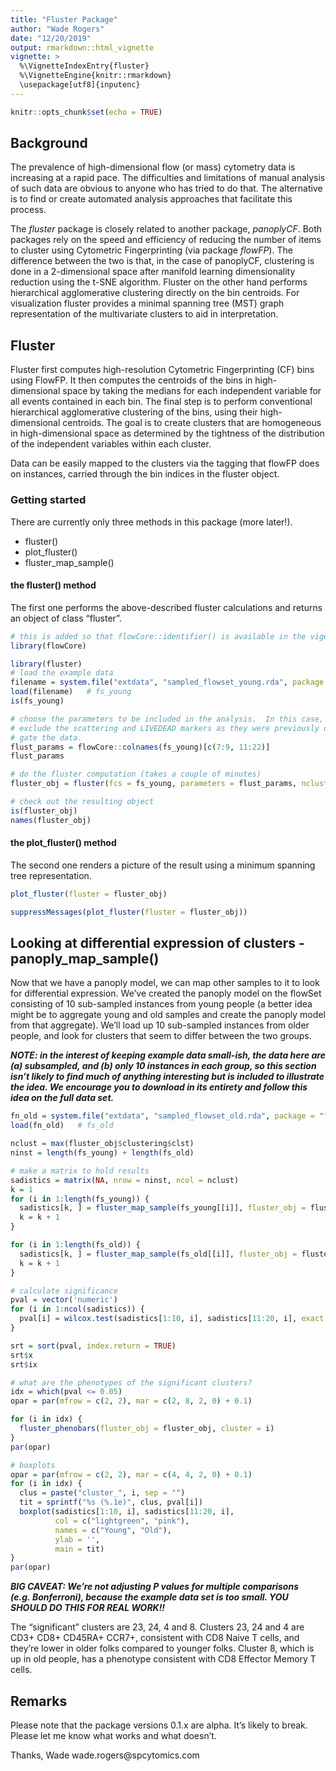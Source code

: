 ```yaml
---
title: "Fluster Package"
author: "Wade Rogers"
date: "12/20/2019"
output: rmarkdown::html_vignette
vignette: >
  %\VignetteIndexEntry{fluster}
  %\VignetteEngine{knitr::rmarkdown}
  \usepackage[utf8]{inputenc}
---
```


```r
knitr::opts_chunk$set(echo = TRUE)
```

## Background

The prevalence of high-dimensional flow (or mass) cytometry data is increasing at a rapid pace.
The difficulties and limitations of manual analysis of such data are obvious to anyone who has
tried to do that.  The alternative is to find or create automated analysis approaches that
facilitate this process.

The *fluster* package is closely related to another package, *panoplyCF*.  Both packages 
rely on the speed and efficiency of reducing the number of items to cluster using 
Cytometric Fingerprinting (via package *flowFP*).  The difference between the two is that,
in the case of panoplyCF, clustering is done in a 2-dimensional space after 
manifold learning dimensionality reduction using the t-SNE algorithm.  Fluster on the
other hand performs hierarchical agglomerative clustering directly on the bin centroids.
For visualization fluster provides a minimal spanning tree (MST) graph representation of
the multivariate clusters to aid in interpretation.

## Fluster
Fluster first computes high-resolution 
Cytometric Fingerprinting (CF) bins using FlowFP.  It then computes the centroids of the bins
in high-dimensional space by taking the medians for each independent variable for all
events contained in each bin. The final step is to perform conventional hierarchical agglomerative clustering of the
bins, using their high-dimensional centroids.  The goal is to create clusters
that are homogeneous in high-dimensional space as determined by the tightness of 
the distribution of the independent variables within each cluster.

Data can be easily mapped to the clusters via the tagging that flowFP does on instances,
carried through the bin indices in the fluster object.

### Getting started

There are currently only three methods in this package (more later!).

* fluster()
* plot_fluster()
* fluster_map_sample()

#### the fluster() method
The first one performs the above-described fluster calculations and returns an object of class "fluster".

```r
# this is added so that flowCore::identifier() is available in the vigette environment
library(flowCore)
```

```r
library(fluster)
# load the example data
filename = system.file("extdata", "sampled_flowset_young.rda", package = "fluster")
load(filename)   # fs_young
is(fs_young)

# choose the parameters to be included in the analysis.  In this case,
# exclude the scattering and LIVEDEAD markers as they were previously used to
# gate the data.
flust_params = flowCore::colnames(fs_young)[c(7:9, 11:22)]
flust_params

# do the fluster computation (takes a couple of minutes)
fluster_obj = fluster(fcs = fs_young, parameters = flust_params, nclust = NULL)

# check out the resulting object
is(fluster_obj)
names(fluster_obj)
```

#### the plot_fluster() method
The second one renders a picture of the result using a minimum spanning tree representation.

```r
plot_fluster(fluster = fluster_obj)
```

```r

suppressMessages(plot_fluster(fluster = fluster_obj))
```


## Looking at differential expression of clusters - panoply_map_sample()
Now that we have a panoply model, we can map other samples to it to look for differential expression.  We've created the panoply model on the flowSet consisting of 10 sub-sampled instances from young people (a better idea might be to aggregate young and old samples and create the panoply model from that aggregate).  We'll load up 10 sub-sampled instances from older people, and look for clusters that seem to differ between the two groups.

***NOTE: in the interest of keeping example data small-ish, the data here are (a) subsampled, and (b) only 10 instances in each group, so this section isn't likely to find much of anything interesting but is included to illustrate the idea.  We encourage you to download \link{https://flowrepository.org/id/FR-FCM-ZZGS} in its entirety and follow this idea on the full data set. ***

```r
fn_old = system.file("extdata", "sampled_flowset_old.rda", package = "fluster")
load(fn_old)   # fs_old

nclust = max(fluster_obj$clustering$clst)
ninst = length(fs_young) + length(fs_old)

# make a matrix to hold results
sadistics = matrix(NA, nrow = ninst, ncol = nclust)
k = 1
for (i in 1:length(fs_young)) {
  sadistics[k, ] = fluster_map_sample(fs_young[[i]], fluster_obj = fluster_obj)$fraction
  k = k + 1
}

for (i in 1:length(fs_old)) {
  sadistics[k, ] = fluster_map_sample(fs_old[[i]], fluster_obj = fluster_obj)$fraction
  k = k + 1
}

# calculate significance
pval = vector('numeric')
for (i in 1:ncol(sadistics)) {
  pval[i] = wilcox.test(sadistics[1:10, i], sadistics[11:20, i], exact = FALSE)$p.value
}

srt = sort(pval, index.return = TRUE)
srt$x
srt$ix

# what are the phenotypes of the significant clusters?
idx = which(pval <= 0.05)
opar = par(mfrow = c(2, 2), mar = c(2, 8, 2, 0) + 0.1)

for (i in idx) {
  fluster_phenobars(fluster_obj = fluster_obj, cluster = i)
}
par(opar)

# boxplots
opar = par(mfrow = c(2, 2), mar = c(4, 4, 2, 0) + 0.1)
for (i in idx) {
  clus = paste("cluster_", i, sep = "")
  tit = sprintf("%s (%.1e)", clus, pval[i])
  boxplot(sadistics[1:10, i], sadistics[11:20, i], 
          col = c("lightgreen", "pink"), 
          names = c("Young", "Old"),
          ylab = '', 
          main = tit)
}
par(opar)

```

***BIG CAVEAT: We're not adjusting P values for multiple comparisons (e.g. Bonferroni), because the example data set is too small.  YOU SHOULD DO THIS FOR REAL WORK!!***

The "significant" clusters are 23, 24, 4 and 8.  Clusters 23, 24 and 4 are CD3+ CD8+ CD45RA+ CCR7+, consistent with CD8 Naive T cells, and they're lower in older folks compared to younger folks.  Cluster 8, which is up in old people, has a phenotype consistent with CD8 Effector Memory T cells.

## Remarks
Please note that the package versions 0.1.x are alpha.  It's likely to break.  Please let 
me know what works and what doesn't.

Thanks,
Wade
wade.rogers@spcytomics.com


